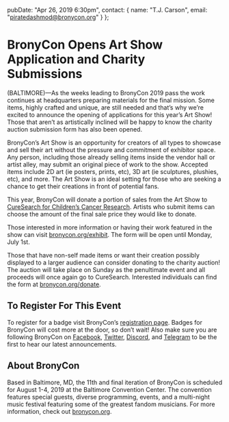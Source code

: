   pubDate: "Apr 26, 2019 6:30pm",
  contact: {
    name: "T.J. Carson",
    email: "piratedashmod@bronycon.org"
  }
};

# BronyCon Opens Art Show Application and Charity Submissions

(BALTIMORE)—As the weeks leading to BronyCon 2019 pass the work continues at headquarters preparing materials for the final mission. Some items, highly crafted and unique, are still needed and that’s why we’re excited to announce the opening of applications for this year’s Art Show! Those that aren’t as artistically inclined will be happy to know the charity auction submission form has also been opened.

BronyCon’s Art Show is an opportunity for creators of all types to showcase and sell their art without the pressure and commitment of exhibitor space. Any person, including those already selling items inside the vendor hall or artist alley, may submit an original piece of work to the show. Accepted items include 2D art (ie posters, prints, etc), 3D art (ie sculptures, plushies, etc), and more. The Art Show is an ideal setting for those who are seeking a chance to get their creations in front of potential fans.

This year, BronyCon will donate a portion of sales from the Art Show to [CureSearch for Children’s Cancer Research](https://curesearch.org/). Artists who submit items can choose the amount of the final sale price they would like to donate.

Those interested in more information or having their work featured in the show can visit [bronycon.org/exhibit](/exhibit). The form will be open until Monday, July 1st.

Those that have non-self made items or want their creation possibly displayed to a larger audience can consider donating to the charity auction! The auction will take place on Sunday as the penultimate event and all proceeds will once again go to CureSearch. Interested individuals can find the form at [bronycon.org/donate](/donate).

## To Register For This Event

To register for a badge visit BronyCon’s [registration page](/#register). Badges for BronyCon will cost more at the door, so don’t wait! Also make sure you are following BronyCon on [Facebook](https://www.facebook.com/BronyCon), [Twitter](https://twitter.com/bronycon), [Discord](https://twitter.com/bronycon), and [Telegram](https://t.me/BronyCon) to be the first to hear our latest announcements.

## About BronyCon

Based in Baltimore, MD, the 11th and final iteration of BronyCon is scheduled for August 1-4, 2019 at the Baltimore Convention Center. The convention features special guests, diverse programming, events, and a multi-night music festival featuring some of the greatest fandom musicians. For more information, check out [bronycon.org](https://bronycon.org).
